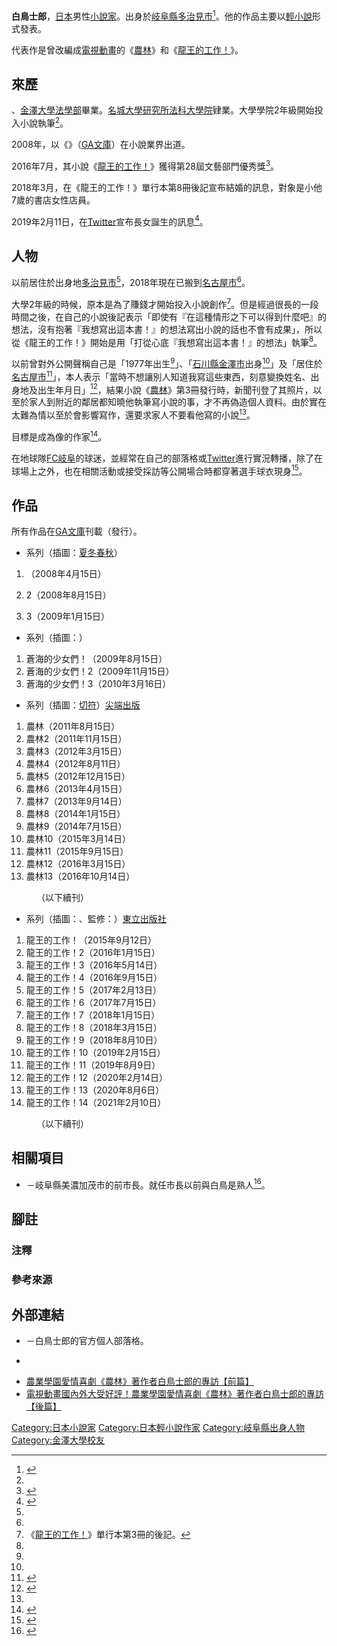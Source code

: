 {{Infobox writer  <!--For more information, see [[:Template:Infobox_Writer/doc|:Template:Infobox Writer/doc]].-->
| name = 白鳥士郎
| honorific_prefix = 
| honorific_suffix = 
| image = 
| image_size = 
| alt = 
| caption = 
| native_name = 
| native_name_lang = 
| kana = しらとり しろう
| romaji = Shiratori Shirō
| zi = 
| hao = 
| pseudonym = 
| birth_name = 
| birth_date = {{Birth year and age|1981}}
| birth_place = {{JPN}}[[岐阜縣|岐阜縣]][[多治見市|多治見市]]
| death_date = 
| death_place = 
| resting_place = 
| occupation = [[輕小說|輕小說作家]]
| language = [[日本語|日本語]]
| nationality = {{JPN}}
| ethnicity = 
| citizenship = 
| education = 
| alma_mater = 
| period = 2008年－
| genre = 
| subject =  
| movement = 
| notableworks = 《[[農林|農林]]》<br />《[[龍王的工作！|龍王的工作！]]》
| spouse = 
| partner = 
| children = 
| relatives = 
| awards = 第28屆{{link-ja|將棋國際筆會大賞|将棋ペンクラブ大賞|將棋國際筆會大獎}}文藝部門優秀獎（《龍王的工作！》）
| signature = 
| signature_alt = 
| years_active = 
| module = 
| website = 
| portaldisp = 
}}
{{japanese|japanese=白鳥 士郎|kana=しらとり しろう|romaji=Shiratori Shirō}}
{{小說}}
'''白鳥士郎'''{{BD|1981年|{{Refnest|group="注"|最初沒有對外公開實際出生年，後來在第三屆叡王戰第一局觀戰記中公開<ref name="eiou">{{Cite web|date=2018-04-01|url=http://www.eiou.jp/watch/|title=第3期 叡王戰 觀戰記|accessdate=2018-05-13|archiveurl=https://web.archive.org/web/20180401003844/http://www.eiou.jp/watch/|archivedate=2018-04-01|language=ja}}</ref>。}}||}}，[[日本|日本]]男性[[小說家|小說家]]。出身於[[岐阜縣|岐阜縣]][[多治見市|多治見市]]<ref name=ln-news>{{Cite web|date=2012-02-17|url=http://ln-news.com/archives/7157/%E3%80%8C%E3%83%A9%E3%83%8E%E3%83%99%E3%81%AE%E7%B4%A0%E3%80%8D%E3%80%80%E3%81%BF%E3%82%93%E3%81%AA%E3%81%A7%E9%81%B8%E3%81%B6%E3%83%99%E3%82%B9%E3%83%88%E3%83%A9%E3%83%8E%E3%83%992011%E3%82%B3/|title=「輕小說之素」2011年度眾人精選出來的最佳輕小說喜劇部門第一名是，白鳥士郎老師的《農林》|work=Ln-news.com|publisher=GCL|accessdate=2017-01-21<!--|archiveurl=http://web.archive.org/web/20120220074719/http://ln-news.com/archives/7157/%E3%80%8C%E3%83%A9%E3%83%8E%E3%83%99%E3%81%AE%E7%B4%A0%E3%80%8D%E3%80%80%E3%81%BF%E3%82%93%E3%81%AA%E3%81%A7%E9%81%B8%E3%81%B6%E3%83%99%E3%82%B9%E3%83%88%E3%83%A9%E3%83%8E%E3%83%992011%E3%82%B3/|archivedate=2012-02-20-->|language=ja|archive-url=https://web.archive.org/web/20161108044306/http://ln-news.com/archives/7157/%e3%80%8c%e3%83%a9%e3%83%8e%e3%83%99%e3%81%ae%e7%b4%a0%e3%80%8d%e3%80%80%e3%81%bf%e3%82%93%e3%81%aa%e3%81%a7%e9%81%b8%e3%81%b6%e3%83%99%e3%82%b9%e3%83%88%e3%83%a9%e3%83%8e%e3%83%992011%e3%82%b3/|archive-date=2016-11-08|dead-url=yes}}</ref>。他的作品主要以[[輕小說|輕小說]]形式發表。

代表作是曾改編成[[電視動畫|電視動畫]]的《[[農林|農林]]》和《[[龍王的工作！|龍王的工作！]]》。

== 來歷 ==
{{link-ja|岐阜縣立多治見北高等學校|岐阜県立多治見北高等学校}}、[[金澤大學|金澤大學]][[法學院|法學部]]畢業。[[名城大學|名城大學]][[研究所|研究所]][[法科大學院|法科大學院]]肄業。大學學院2年級開始投入小說執筆<ref name="ryuou3" />。

2008年，以《{{lang|ja|らじかるエレメンツ}}》（{{link-ja|SOFTBANK Creative|ソフトバンククリエイティブ}}[[GA文庫|GA文庫]]）在小說業界出道。

2016年7月，其小說《[[龍王的工作！|龍王的工作！]]》獲得第28屆{{link-ja|將棋國際筆會大賞|将棋ペンクラブ大賞|將棋國際筆會大獎}}文藝部門優秀獎<ref>{{Cite web|work=將棋國際筆會大賞|date=2016-07-19|url=https://shogipenclublog.com/blog/2016/07/19/penclub-21/|title=第28屆將棋國際筆會大獎|publisher=將棋國際筆會|accessdate=2017-01-21|archiveurl=https://web.archive.org/web/20160920155042/https://shogipenclublog.com/blog/2016/07/19/penclub-21/|archivedate=2016-09-20|deadlinkdate=|language=ja}}</ref>。

2018年3月，在《龍王的工作！》單行本第8冊後記宣布結婚的訊息，對象是小他7歲的書店女性店員。

2019年2月11日，在[[Twitter|Twitter]]宣布長女誕生的訊息<ref>{{Cite web|script-title=ja:『りゅうおうのおしごと！』新刊見本と一緒に…我が家に娘がやってきました！！…|url=https://twitter.com/nankagun/status/1094911392040120320|website=@nankagun|date=2019-02-11|accessdate=2019-02-15|language=ja|last=白鳥士郎|publisher=|archive-date=2021-06-27|archive-url=https://web.archive.org/web/20210627130418/https://twitter.com/nankagun/status/1094911392040120320|dead-url=no}}</ref>。

== 人物 ==
以前居住於出身地[[多治見市|多治見市]]<ref name="ln-news" />，2018年現在已搬到[[名古屋市|名古屋市]]<ref name="eiou" />。

大學2年級的時候，原本是為了賺錢才開始投入小說創作<ref name="ryuou3">《[[龍王的工作！|龍王的工作！]]》單行本第3冊的後記。</ref>。但是經過很長的一段時間之後，在自己的小說後記表示「即使有『在這種情形之下可以得到什麼吧』的想法，沒有抱著『我想寫出這本書！』的想法寫出小說的話也不會有成果」，所以從《龍王的工作！》開始是用「打從心底『我想寫出這本書！』的想法」執筆<ref name="ryuou3" />。

以前曾對外公開聲稱自己是「1977年出生<ref name="gainterview" />」、「[[石川縣|石川縣]][[金澤市|金澤市]]出身<ref name="gainterview" />」及「居住於[[名古屋市|名古屋市]]<ref>{{Cite news|date=|url=http://www.hmv.co.jp/artist_%E7%99%BD%E9%B3%A5%E5%A3%AB%E9%83%8E_000000000390942/item_%E8%92%BC%E6%B5%B7%E3%82%AC%E3%83%BC%E3%83%AB%E3%82%BA-GA%E6%96%87%E5%BA%AB_3640513|title=蒼海的少女們！｜GA文庫|publisher={{lang|ja|ローチケ}}HMV|newspaper=|accessdate=2017-01-16|archiveurl=https://web.archive.org/web/20200804005748/https://www.hmv.co.jp/artist_%E7%99%BD%E9%B3%A5%E5%A3%AB%E9%83%8E_000000000390942/item_%E8%92%BC%E6%B5%B7%E3%82%AC%E3%83%BC%E3%83%AB%E3%82%BA-GA%E6%96%87%E5%BA%AB_3640513|archivedate=2020-08-04|language=ja|dead-url=no}}</ref>」，本人表示「當時不想讓別人知道我寫這些東西，刻意變換姓名、出身地及出生年月日」<ref name="ddnavi">{{Cite news|date=2013-12-15|url=http://ddnavi.com/anime-bu/175672/a/|title=農業學園愛情喜劇《農林》著作者白鳥士郎的專訪|publisher=DA VINCI News|newspaper=|accessdate=2017-01-16|archiveurl=https://web.archive.org/web/20160914182442/http://ddnavi.com/anime-bu/175672/a/|archivedate=2016-09-14|language=ja|dead-url=no}}</ref>，結果小說《[[農林|農林]]》第3冊發行時，新聞刊登了其照片，以至於家人到附近的鄰居都知曉他執筆寫小說的事，才不再偽造個人資料。由於實在太難為情以至於會影響寫作，還要求家人不要看他寫的小說<ref name="ddnavi" />。

目標是成為像{{link-ja|佐藤圭|佐藤ケイ}}的作家<ref name="gainterview">{{Cite web|url=http://ga.sbcr.jp/novel/newface/interview08.html|script-title=ja:NEWS Face一問一答 第八回：4月15日發售的「らじかるエレメンツ」著作者：白鳥士郎的專訪|work=[[GA文庫|GA文庫]]|publisher={{link-ja|SOFTBANK Creative|ソフトバンククリエイティブ}}|accessdate=2017-01-21<!--|archiveurl=https://web.archive.org/web/20081006053921/http://ga.sbcr.jp/novel/newface/interview08.html |archivedate=2008-10-06-->|language=ja|archive-date=2019-05-07|archive-url=https://web.archive.org/web/20190507051903/https://ga.sbcr.jp/novel/newface/interview08.html|dead-url=no}}</ref>。

在地球隊[[岐阜足球會|FC岐阜]]的球迷，並經常在自己的部落格或[[Twitter|Twitter]]進行實況轉播，除了在球場上之外，也在相關活動或接受採訪等公開場合時都穿著選手球衣現身<ref>{{Cite web|work=FC岐阜公式官網|date=2014年7月31日|url=http://www.fc-gifu.com/information/6363|title=【續報！】8月31日是蔬菜日！與「農林」展開合作活動須知|publisher=[[岐阜足球會|FC岐阜]]|accessdate=2017-01-21<!--|archiveurl=https://web.archive.org/web/20151203002708/http://www.fc-gifu.com/information/6363 |archivedate=2015-12-03|deadlinkdate=-->|language=ja|deadurl=yes|archiveurl=https://web.archive.org/web/20161220173134/http://www.fc-gifu.com/information/6363|archivedate=2016年12月20日|df=}}</ref>。

== 作品 ==
所有作品在[[GA文庫|GA文庫]]刊載（{{link-ja|SOFTBANK Creative|ソフトバンククリエイティブ}}發行）。
* '''{{lang|ja|らじかるエレメンツ}}'''系列（插圖：[[夏冬春秋|夏冬春秋]]）
# {{lang|ja|らじかるエレメンツ}}（2008年4月15日）
# {{lang|ja|らじかるエレメンツ}}2（2008年8月15日）
# {{lang|ja|らじかるエレメンツ}}3（2009年1月15日）
* {{nihongo|'''蒼海的少女們！'''|蒼海ガールズ！}}系列（插圖：{{lang|ja|[[Yasuyuki|やすゆき]]}}）
# 蒼海的少女們！（2009年8月15日）
# 蒼海的少女們！2（2009年11月15日）
# 蒼海的少女們！3（2010年3月16日）
* {{nihongo|'''[[農林|農林]]'''|のうりん}}系列（插圖：[[切符|切符]]）[[尖端出版|尖端出版]]
# 農林（2011年8月15日）
# 農林2（2011年11月15日）
# 農林3（2012年3月15日）
# 農林4（2012年8月11日）
# 農林5（2012年12月15日）
# 農林6（2013年4月15日）
# 農林7（2013年9月14日）
# 農林8（2014年1月15日）
# 農林9（2014年7月15日）
# 農林10（2015年3月14日）
# 農林11（2015年9月15日）
# 農林12（2016年3月15日）
# 農林13（2016年10月14日）
: （以下續刊）
* {{nihongo|'''[[龍王的工作！|龍王的工作！]]'''|りゅうおうのおしごと！}}系列（插圖：{{lang|ja|[[Shirabi|しらび]]}}、監修：{{link-ja|西遊棋|西遊棋}}）[[東立出版社|東立出版社]]
# 龍王的工作！（2015年9月12日）
# 龍王的工作！2（2016年1月15日）
# 龍王的工作！3（2016年5月14日）
# 龍王的工作！4（2016年9月15日）
# 龍王的工作！5（2017年2月13日）
# 龍王的工作！6（2017年7月15日）
# 龍王的工作！7（2018年1月15日）
# 龍王的工作！8（2018年3月15日）
# 龍王的工作！9（2018年8月10日）
# 龍王的工作！10（2019年2月15日）
# 龍王的工作！11（2019年8月9日）
# 龍王的工作！12（2020年2月14日）
# 龍王的工作！13（2020年8月6日）
# 龍王的工作！14（2021年2月10日）
: （以下續刊）

== 相關項目 ==
* {{link-ja|藤井浩人|藤井浩人}}－岐阜縣美濃加茂市的前市長。就任市長以前與白鳥是熟人<ref>{{Cite web|url=http://akiba-souken.com/article/anime/17135/|title=電視動畫「農林」，2014年1月開播！並由和原作者是熟人的岐阜縣美濃加茂市市長全面協力。|work={{lang|ja|アキバ総}}研|publisher={{link-ja|Kakaku.com|カカクコム}}|accessdate=2017-01-21|language=ja|archive-date=2014-07-07|archive-url=https://web.archive.org/web/20140707132105/http://akiba-souken.com/article/anime/17135/|dead-url=no}}</ref>。

== 腳註 ==
=== 注釋 ===
{{reflist|group="注"}}

=== 參考來源 ===
{{reflist}}

== 外部連結 ==
* {{lang|ja|[http://thurinus.exblog.jp/ のうりんのぶろぐ]}} {{ja icon}}－白鳥士郎的官方個人部落格。
* {{Twitter|nankagun}} {{ja icon}}
* [http://ddnavi.com/serial/175672/ 農業學園愛情喜劇《農林》著作者白鳥士郎的專訪【前篇】] {{Wayback|url=http://ddnavi.com/serial/175672/ |date=20131218220044 }} {{ja icon}}
* [http://ddnavi.com/serial/179479/ 電視動畫國內外大受好評！農業學園愛情喜劇《農林》著作者白鳥士郎的專訪【後篇】] {{ja icon}}

{{Normdaten}}
{{DEFAULTSORT:Shiratori Shirō}}
[[Category:日本小說家|Category:日本小說家]]
[[Category:日本輕小說作家|Category:日本輕小說作家]]
[[Category:岐阜縣出身人物|Category:岐阜縣出身人物]]
[[Category:金澤大學校友|Category:金澤大學校友]]